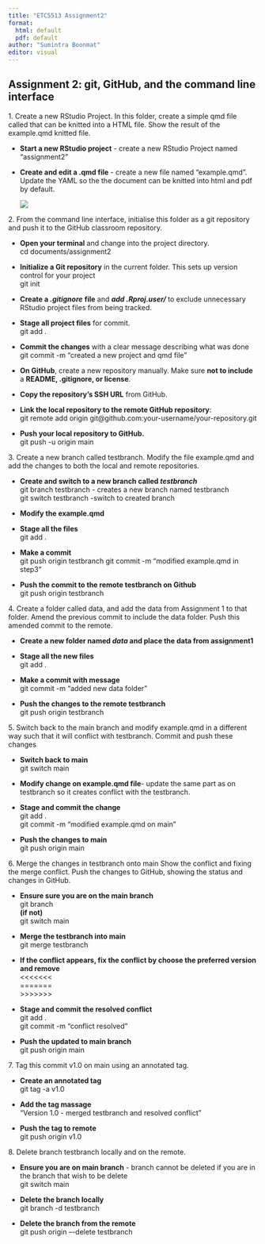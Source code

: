 ```yaml
---
title: "ETC5513 Assignment2"
format: 
  html: default
  pdf: default
author: "Sumintra Boonmat"
editor: visual
---
```


## Assignment 2: git, GitHub, and the command line interface

1\. Create a new RStudio Project. In this folder, create a simple qmd file called that can be knitted into a HTML file. Show the result of the example.qmd knitted file.

-   **Start a new RStudio project** - create a new RStudio Project named "assignment2"

-   **Create and edit a .qmd file** - create a new file named "example.qmd". Update the YAML so the the document can be knitted into html and pdf by default.

    ![](images/knitted.png)

2\. From the command line interface, initialise this folder as a git repository and push it to the GitHub classroom repository.

-   **Open your terminal** and change into the project directory.\
    cd documents/assignment2

-   **Initialize a Git repository** in the current folder. This sets up version control for your project\
    git init

-   **Create a *.gitignore*** **file** and ***add .Rproj.user/*** to exclude unnecessary RStudio project files from being tracked.

-   **Stage all project files** for commit.\
    git add .

-   **Commit the changes** with a clear message describing what was done\
    git commit -m "created a new project and qmd file"

-   **On GitHub**, create a new repository manually. Make sure **not to include** a **README, .gitignore, or license**.

-   **Copy the repository’s SSH URL** from GitHub.

-   **Link the local repository to the remote GitHub repository**:\
    git remote add origin git\@github.com:your-username/your-repository.git

-   **Push your local repository to GitHub.**\
    git push -u origin main

3\. Create a new branch called testbranch. Modify the file example.qmd and add the changes to both the local and remote repositories.

-   **Create and switch to a new branch called *testbranch***\
    git branch testbranch - creates a new branch named testbranch\
    git switch testbranch -switch to created branch

-   **Modify the example.qmd**

-   **Stage all the files**\
    git add .

-   **Make a commit**\
    git push origin testbranch git commit -m “modified example.qmd in step3”

-   **Push the commit to the remote testbranch on Github**\
    git push origin testbranch

4\. Create a folder called data, and add the data from Assignment 1 to that folder. Amend the previous commit to include the data folder. Push this amended commit to the remote.

-   **Create a new folder named *data* and place the data from assignment1**

-   **Stage all the new files**\
    git add .

-   **Make a commit with message**\
    git commit -m “added new data folder”

-   **Push the changes to the remote testbranch**\
    git push origin testbranch

5\. Switch back to the main branch and modify example.qmd in a different way such that it will conflict with testbranch. Commit and push these changes

-   **Switch back to main**\
    git switch main

-   **Modify change on example.qmd file**- update the same part as on testbranch so it creates conflict with the testbranch.

-   **Stage and commit the change\
    **git add .\
    git commit -m “modified example.qmd on main”

-   **Push the changes to main**\
    git push origin main

6\. Merge the changes in testbranch onto main Show the conflict and fixing the merge conflict. Push the changes to GitHub, showing the status and changes in GitHub.

-   **Ensure sure you are on the main branch**\
    git branch\
    **(if not)**\
    git switch main

-   **Merge the testbranch into main**\
    git merge testbranch

-   **If the conflict appears, fix the conflict by choose the preferred version and remove**\
    \<\<\<\<\<\<\<\
    =======\
    \>\>\>\>\>\>\>

-   **Stage and commit the resolved conflict**\
    git add .\
    git commit -m “conflict resolved”

-   **Push the updated to main branch**\
    git push origin main

7\. Tag this commit v1.0 on main using an annotated tag.

-   **Create an annotated tag**\
    git tag -a v1.0

-   **Add the tag massage**\
    “Version 1.0 - merged testbranch and resolved conflict”

-   **Push the tag to remote**\
    git push origin v1.0

8\. Delete branch testbranch locally and on the remote.

-   **Ensure you are on main branch** - branch cannot be deleted if you are in the branch that wish to be delete\
    git switch main

-   **Delete the branch locally**\
    git branch -d testbranch

-   **Delete the branch from the remote**\
    git push origin –-delete testbranch
